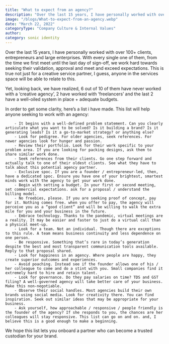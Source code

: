 ```yaml
---
title: "What to expect from an agency?"
description: "Over the last 15 years, I have personally worked with over 100+ clients, entrepreneurs and large enterprises."
image: "/blogs/What-to-expect-from-an-agency.webp"
date: "March 22, 2022"
categoryType: "Company Culture & Internal Values"
author:
category: sonic identity
---
```


Over the last 15 years, I have personally worked with over 100+ clients, entrepreneurs and large enterprises. With every single one of them, from the time we first meet until the last day of sign-off, we work hard towards seeking their validation, approval and meet and exceed expectations. This is true not just for a creative service partner, I guess, anyone in the services space will be able to relate to this.

Yet, looking back, we have realized, 6 out of 10 of them have never worked with a ‘creative agency’, 2 have worked with ‘freelancers’ and the last 2 have a well-oiled system in place + adequate budgets.

In order to get some clarity, here’s a list i have made. This list will help anyone seeking to work with an agency:

        - It begins with a well-defined problem statement. Can you clearly articulate what you want to be solved? Is it building a brand? Is it generating leads? Is it a go-to-market strategy? or anything else?
        - Look for pedigree. For older agencies, seek references. For newer agencies look for hunger and passion.
        - Review their portfolio. Look for their work specific to your problem area. If you are looking for packing designs, ask them to share similar work done.
        - Seek references from their clients. Go one step forward and actually talk to one of their oldest clients. See what they have to talk about this potential agency partner.
        - Exclusive spoc. If you are a founder / entrepreneur-led, then, have a dedicated spoc. Ensure you have one of your brightest, smartest minds work with the agency to get your work done.
        - Begin with setting a budget. In your first or second meeting, set commercial expectations. ask for a proposal / understand the billing model.
        - No freebies, please. If you are seeking proof of concept, pay for it. Nothing comes free. when you offer to pay, the agency will perceive you as a “good client” and will be willing to walk the extra mile for you and your business in the future.
        - Embrace technology. Thanks to the pandemic, virtual meetings are a reality. It may be easier and faster to just do a virtual call than a physical meet-up.
        - Look for a team. Not an individual. Though there are exceptions to this rule. A team means business continuity and less dependence on one person.
        - Be responsive. Something that’s rare in today’s generation despite the best and most transparent communication tools available. Reply to that proposal shared.
        - Look for happiness in an agency. Where people are happy, they create superior outcomes and experiences.
        - Avoid poaching. Instead see if the founder allows one of his / her colleague to come and do a stint with you. Small companies find it extremely hard to hire and retain talent.
        - Look for governance. Do they pay salaries on time? TDS and GST filing? A well-governed agency will take better care of your business. Make this non-negotiable.
        - Observe their social handles. Most agencies build their own brands using social media. Look for creativity there. You can find inspiration. Seek out similar ideas that may be appropriate for your business.
        - Ask yourself, how approachable / responsive / people friendly is the founder of the agency? If she responds to you, the chances are her colleagues will stay responsive. This list can go on and on. and, I believe this is a good enough to make a beginning.

We hope this list lets you onboard a partner who can become a trusted custodian for your brand.
